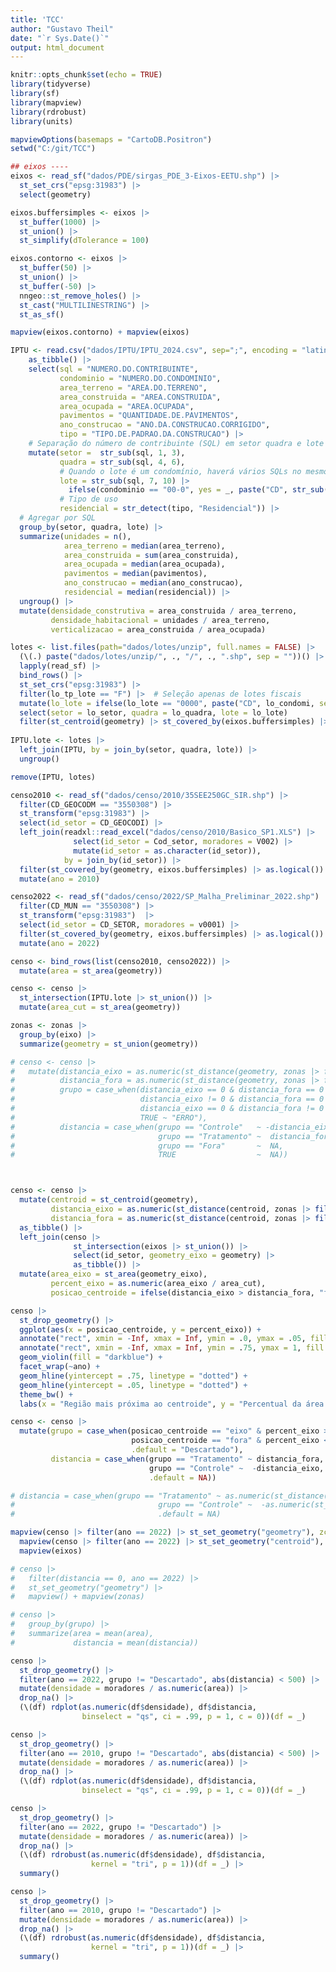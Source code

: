 ```yaml
---
title: 'TCC'
author: "Gustavo Theil"
date: "`r Sys.Date()`"
output: html_document
---
```


```r
knitr::opts_chunk$set(echo = TRUE)
library(tidyverse)
library(sf)
library(mapview)
library(rdrobust)
library(units)

mapviewOptions(basemaps = "CartoDB.Positron")
setwd("C:/git/TCC")
```


```r
## eixos ----
eixos <- read_sf("dados/PDE/sirgas_PDE_3-Eixos-EETU.shp") |>
  st_set_crs("epsg:31983") |> 
  select(geometry)

eixos.buffersimples <- eixos |> 
  st_buffer(1000) |> 
  st_union() |> 
  st_simplify(dTolerance = 100)

eixos.contorno <- eixos |> 
  st_buffer(50) |> 
  st_union() |> 
  st_buffer(-50) |> 
  nngeo::st_remove_holes() |> 
  st_cast("MULTILINESTRING") |> 
  st_as_sf()

mapview(eixos.contorno) + mapview(eixos)
```


```r
IPTU <- read.csv("dados/IPTU/IPTU_2024.csv", sep=";", encoding = "latin1") |>  
    as_tibble() |>  
    select(sql = "NUMERO.DO.CONTRIBUINTE", 
           condominio = "NUMERO.DO.CONDOMINIO",
           area_terreno = "AREA.DO.TERRENO",
           area_construida = "AREA.CONSTRUIDA",
           area_ocupada = "AREA.OCUPADA",
           pavimentos = "QUANTIDADE.DE.PAVIMENTOS",
           ano_construcao = "ANO.DA.CONSTRUCAO.CORRIGIDO",
           tipo = "TIPO.DE.PADRAO.DA.CONSTRUCAO") |>  
    # Separação do número de contribuinte (SQL) em setor quadra e lote
    mutate(setor =  str_sub(sql, 1, 3),
           quadra = str_sub(sql, 4, 6),
           # Quando o lote é um condomínio, haverá vários SQLs no mesmo lote. CD = Condomínio
           lote = str_sub(sql, 7, 10) |>  
             ifelse(condominio == "00-0", yes = _, paste("CD", str_sub(condominio, 1, 2), sep = "")),
           # Tipo de uso
           residencial = str_detect(tipo, "Residencial")) |> 
  # Agregar por SQL
  group_by(setor, quadra, lote) |>  
  summarize(unidades = n(),
            area_terreno = median(area_terreno), 
            area_construida = sum(area_construida), 
            area_ocupada = median(area_ocupada),
            pavimentos = median(pavimentos),
            ano_construcao = median(ano_construcao),
            residencial = median(residencial)) |>  
  ungroup() |>  
  mutate(densidade_construtiva = area_construida / area_terreno,
         densidade_habitacional = unidades / area_terreno,
         verticalizacao = area_construida / area_ocupada)

lotes <- list.files(path="dados/lotes/unzip", full.names = FALSE) |>  
  (\(.) paste("dados/lotes/unzip/", ., "/", ., ".shp", sep = ""))() |>  
  lapply(read_sf) |>  
  bind_rows() |>  
  st_set_crs("epsg:31983") |> 
  filter(lo_tp_lote == "F") |>  # Seleção apenas de lotes fiscais
  mutate(lo_lote = ifelse(lo_lote == "0000", paste("CD", lo_condomi, sep = ""), lo_lote)) |>  
  select(setor = lo_setor, quadra = lo_quadra, lote = lo_lote)
  filter(st_centroid(geometry) |> st_covered_by(eixos.buffersimples) |> as.logical())
  
IPTU.lote <- lotes |>  
  left_join(IPTU, by = join_by(setor, quadra, lote)) |>  
  ungroup()

remove(IPTU, lotes)
```




```r
censo2010 <- read_sf("dados/censo/2010/35SEE250GC_SIR.shp") |> 
  filter(CD_GEOCODM == "3550308") |> 
  st_transform("epsg:31983") |> 
  select(id_setor = CD_GEOCODI) |> 
  left_join(readxl::read_excel("dados/censo/2010/Basico_SP1.XLS") |> 
              select(id_setor = Cod_setor, moradores = V002) |> 
              mutate(id_setor = as.character(id_setor)),
            by = join_by(id_setor)) |> 
  filter(st_covered_by(geometry, eixos.buffersimples) |> as.logical()) |> 
  mutate(ano = 2010)

censo2022 <- read_sf("dados/censo/2022/SP_Malha_Preliminar_2022.shp") |> 
  filter(CD_MUN == "3550308") |> 
  st_transform("epsg:31983")  |>
  select(id_setor = CD_SETOR, moradores = v0001) |> 
  filter(st_covered_by(geometry, eixos.buffersimples) |> as.logical()) |> 
  mutate(ano = 2022)

censo <- bind_rows(list(censo2010, censo2022)) |> 
  mutate(area = st_area(geometry)) 
```

```r
censo <- censo |> 
  st_intersection(IPTU.lote |> st_union()) |> 
  mutate(area_cut = st_area(geometry))
```


```r
zonas <- zonas |> 
  group_by(eixo) |> 
  summarize(geometry = st_union(geometry))

# censo <- censo |> 
#   mutate(distancia_eixo = as.numeric(st_distance(geometry, zonas |> filter( eixo))[,1]),
#          distancia_fora = as.numeric(st_distance(geometry, zonas |> filter(!eixo))[,1]),
#          grupo = case_when(distancia_eixo == 0 & distancia_fora == 0 ~ "Fora",
#                            distancia_eixo != 0 & distancia_fora == 0 ~ "Controle",
#                            distancia_eixo == 0 & distancia_fora != 0 ~ "Tratamento",
#                            TRUE ~ "ERRO"),
#          distancia = case_when(grupo == "Controle"   ~ -distancia_eixo,
#                                grupo == "Tratamento" ~  distancia_fora,
#                                grupo == "Fora"       ~  NA,
#                                TRUE                  ~  NA))



censo <- censo |> 
  mutate(centroid = st_centroid(geometry),
         distancia_eixo = as.numeric(st_distance(centroid, zonas |> filter( eixo))[,1]),
         distancia_fora = as.numeric(st_distance(centroid, zonas |> filter(!eixo))[,1])) |> 
  as_tibble() |> 
  left_join(censo |> 
              st_intersection(eixos |> st_union()) |> 
              select(id_setor, geometry_eixo = geometry) |> 
              as_tibble()) |> 
  mutate(area_eixo = st_area(geometry_eixo),
         percent_eixo = as.numeric(area_eixo / area_cut),
         posicao_centroide = ifelse(distancia_eixo > distancia_fora, "fora", "eixo"))

censo |> 
  st_drop_geometry() |> 
  ggplot(aes(x = posicao_centroide, y = percent_eixo)) +
  annotate("rect", xmin = -Inf, xmax = Inf, ymin = .0, ymax = .05, fill = "darkred", alpha = .05) +
  annotate("rect", xmin = -Inf, xmax = Inf, ymin = .75, ymax = 1, fill = "darkgreen", alpha = .05) +
  geom_violin(fill = "darkblue") +
  facet_wrap(~ano) +
  geom_hline(yintercept = .75, linetype = "dotted") +
  geom_hline(yintercept = .05, linetype = "dotted") +
  theme_bw() +
  labs(x = "Região mais próxima ao centroide", y = "Percentual da área em eixo")

```

```r
censo <- censo |> 
  mutate(grupo = case_when(posicao_centroide == "eixo" & percent_eixo >= .75 ~ "Tratamento",
                           posicao_centroide == "fora" & percent_eixo <=  .1 ~ "Controle",
                           .default = "Descartado"),
         distancia = case_when(grupo == "Tratamento" ~ distancia_fora,
                               grupo == "Controle" ~  -distancia_eixo,
                               .default = NA))

# distancia = case_when(grupo == "Tratamento" ~ as.numeric(st_distance(geometry |> st_buffer(-20), zonas |> filter(!eixo))[,1]),
#                                grupo == "Controle" ~  -as.numeric(st_distance(geometry |> st_buffer(-20), zonas |> filter( eixo))[,1]),
#                                .default = NA)

mapview(censo |> filter(ano == 2022) |> st_set_geometry("geometry"), zcol = "grupo") + 
  mapview(censo |> filter(ano == 2022) |> st_set_geometry("centroid"), zcol = "grupo") +
  mapview(eixos)
```

```r
# censo |> 
#   filter(distancia == 0, ano == 2022) |> 
#   st_set_geometry("geometry") |> 
#   mapview() + mapview(zonas)
```

```r
# censo |> 
#   group_by(grupo) |> 
#   summarize(area = mean(area),
#             distancia = mean(distancia))


```


```r
censo |> 
  st_drop_geometry() |>
  filter(ano == 2022, grupo != "Descartado", abs(distancia) < 500) |> 
  mutate(densidade = moradores / as.numeric(area)) |> 
  drop_na() |>
  (\(df) rdplot(as.numeric(df$densidade), df$distancia, 
                binselect = "qs", ci = .99, p = 1, c = 0))(df = _) 

censo |> 
  st_drop_geometry() |>
  filter(ano == 2010, grupo != "Descartado", abs(distancia) < 500) |> 
  mutate(densidade = moradores / as.numeric(area)) |> 
  drop_na() |>
  (\(df) rdplot(as.numeric(df$densidade), df$distancia, 
                binselect = "qs", ci = .99, p = 1, c = 0))(df = _)
```



```r
censo |> 
  st_drop_geometry() |>
  filter(ano == 2022, grupo != "Descartado") |> 
  mutate(densidade = moradores / as.numeric(area)) |> 
  drop_na() |>
  (\(df) rdrobust(as.numeric(df$densidade), df$distancia, 
                  kernel = "tri", p = 1))(df = _) |> 
  summary()

censo |> 
  st_drop_geometry() |>
  filter(ano == 2010, grupo != "Descartado") |> 
  mutate(densidade = moradores / as.numeric(area)) |> 
  drop_na() |>
  (\(df) rdrobust(as.numeric(df$densidade), df$distancia, 
                  kernel = "tri", p = 1))(df = _) |> 
  summary()
```



















